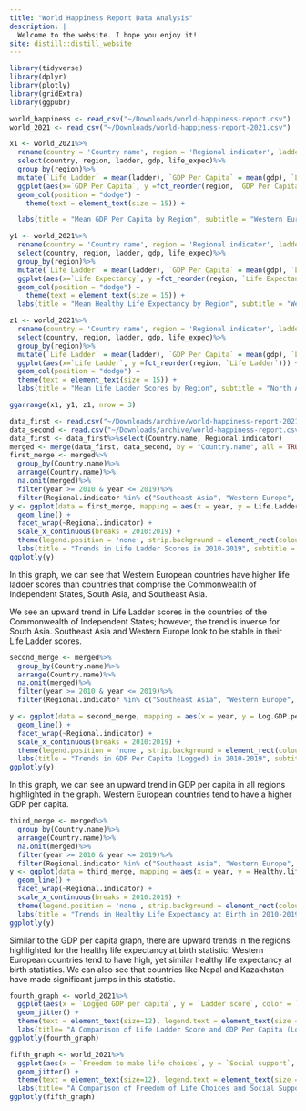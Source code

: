 ```yaml
---
title: "World Happiness Report Data Analysis"
description: |
  Welcome to the website. I hope you enjoy it!
site: distill::distill_website
---
```


```r
library(tidyverse)
library(dplyr)
library(plotly)
library(gridExtra)
library(ggpubr)

```

```r
world_happiness <- read_csv("~/Downloads/world-happiness-report.csv")
world_2021 <- read_csv("~/Downloads/world-happiness-report-2021.csv")

```

```r
x1 <- world_2021%>%
  rename(country = 'Country name', region = 'Regional indicator', ladder = 'Ladder score', gdp = 'Logged GDP per capita', life_expec = 'Healthy life expectancy')%>%
  select(country, region, ladder, gdp, life_expec)%>%
  group_by(region)%>%
  mutate(`Life Ladder` = mean(ladder), `GDP Per Capita` = mean(gdp), `Life Expectancy` = mean(life_expec))%>%
  ggplot(aes(x=`GDP Per Capita`, y =fct_reorder(region, `GDP Per Capita`))) + 
  geom_col(position = "dodge") + 
    theme(text = element_text(size = 15)) +

  labs(title = "Mean GDP Per Capita by Region", subtitle = "Western Europe, North America and ANZ are both high in Mean GDP Per Capita", x = "Logged GDP Per Capita", y = "Mean Values", caption = "Data from World Happiness Report 2021") 
```
```r
y1 <- world_2021%>%
  rename(country = 'Country name', region = 'Regional indicator', ladder = 'Ladder score', gdp = 'Logged GDP per capita', life_expec = 'Healthy life expectancy')%>%
  select(country, region, ladder, gdp, life_expec)%>%
  group_by(region)%>%
  mutate(`Life Ladder` = mean(ladder), `GDP Per Capita` = mean(gdp), `Life Expectancy` = mean(life_expec))%>%
  ggplot(aes(x=`Life Expectancy`, y =fct_reorder(region, `Life Expectancy`))) + 
  geom_col(position = "dodge") + 
    theme(text = element_text(size = 15)) +
  labs(title = "Mean Healthy Life Expectancy by Region", subtitle = "Western Europe, North America, and ANZ lead World Regions", x = "Healthy Life Expectancy", y = "Region", caption = "Data from World Happiness Report 2021") 

```

```r
z1 <- world_2021%>%
  rename(country = 'Country name', region = 'Regional indicator', ladder = 'Ladder score', gdp = 'Logged GDP per capita', life_expec = 'Healthy life expectancy')%>%
  select(country, region, ladder, gdp, life_expec)%>%
  group_by(region)%>%
  mutate(`Life Ladder` = mean(ladder), `GDP Per Capita` = mean(gdp), `Life Expectancy` = mean(life_expec))%>%
  ggplot(aes(x=`Life Ladder`, y =fct_reorder(region, `Life Ladder`))) + 
  geom_col(position = "dodge") + 
  theme(text = element_text(size = 15)) +
  labs(title = "Mean Life Ladder Scores by Region", subtitle = "North America and ANZ Leads All Regions", x = "Life Ladder Scores", y = "Region", caption = "Data from World Happiness Report 2021") 

```
```r
ggarrange(x1, y1, z1, nrow = 3)
```


```r
data_first <- read.csv("~/Downloads/archive/world-happiness-report-2021.csv")
data_second <- read.csv("~/Downloads/archive/world-happiness-report.csv")
data_first <- data_first%>%select(Country.name, Regional.indicator)
merged <- merge(data_first, data_second, by = "Country.name", all = TRUE)
first_merge <- merged%>%
  group_by(Country.name)%>%
  arrange(Country.name)%>%
  na.omit(merged)%>%
  filter(year >= 2010 & year <= 2019)%>%
  filter(Regional.indicator %in% c("Southeast Asia", "Western Europe", "South Asia", "Commonwealth of Independent States"))
y <- ggplot(data = first_merge, mapping = aes(x = year, y = Life.Ladder, color = Country.name)) + 
  geom_line() + 
  facet_wrap(~Regional.indicator) + 
  scale_x_continuous(breaks = 2010:2019) +
  theme(legend.position = 'none', strip.background = element_rect(colour = "black", fill = "white"), text = element_text(size=10)) +
  labs(title = "Trends in Life Ladder Scores in 2010-2019", subtitle = "Western European Countries Have Higher Life Ladder Scores", x = "Years (2010-2019)", y = "Life Ladder Score", caption = "Data from the World Happiness Report")
ggplotly(y)
```




In this graph, we can see that Western European countries have higher life ladder scores than countries that comprise the Commonwealth of Independent States, South Asia, and Southeast Asia. 

We see an upward trend in Life Ladder scores in the countries of the Commonwealth of Independent States; however, the trend is inverse for South Asia. Southeast Asia and Western Europe look to be stable in their Life Ladder scores.       


```r
second_merge <- merged%>%
  group_by(Country.name)%>%
  arrange(Country.name)%>%
  na.omit(merged)%>%
  filter(year >= 2010 & year <= 2019)%>%
  filter(Regional.indicator %in% c("Southeast Asia", "Western Europe", "South Asia", "Commonwealth of Independent States"))

y <- ggplot(data = second_merge, mapping = aes(x = year, y = Log.GDP.per.capita, color = Country.name)) + 
  geom_line() + 
  facet_wrap(~Regional.indicator) + 
  scale_x_continuous(breaks = 2010:2019) +
  theme(legend.position = 'none', strip.background = element_rect(colour = "black", fill = "white"), text = element_text(size=10)) +
  labs(title = "Trends in GDP Per Capita (Logged) in 2010-2019", subtitle = "Western European Countries have a Higher GDP Per Capita", x = "Years (2010-2019)", y = "GDP Per Capita (Logged)", caption = "Data from the World Happiness Report")
ggplotly(y)
```


In this graph, we can see an upward trend in GDP per capita in all regions highlighted in the graph. Western European countries tend to have a higher GDP per capita.  


```r
third_merge <- merged%>%
  group_by(Country.name)%>%
  arrange(Country.name)%>%
  na.omit(merged)%>%
  filter(year >= 2010 & year <= 2019)%>%
  filter(Regional.indicator %in% c("Southeast Asia", "Western Europe", "South Asia", "Commonwealth of Independent States"))
y <- ggplot(data = third_merge, mapping = aes(x = year, y = Healthy.life.expectancy.at.birth, color = Country.name)) + 
  geom_line() + 
  facet_wrap(~Regional.indicator) + 
  scale_x_continuous(breaks = 2010:2019) +
  theme(legend.position = 'none', strip.background = element_rect(colour = "black", fill = "white"), text = element_text(size=10)) +
  labs(title = "Trends in Healthy Life Expectancy at Birth in 2010-2019", subtitle = "Western European Countries have Higher Healthy Life Expectancy at Birth", x = "Years (2010-2019)", y = "Healthy Life Expectancy at Birth", caption = "Data from the World Happiness Report")
ggplotly(y)

```


Similar to the GDP per capita graph, there are upward trends in the regions highlighted for the healthy life expectancy at birth statistic. Western European countries tend to have high, yet similar healthy life expectancy at birth statistics. We can also see that countries like Nepal and Kazakhstan have made significant jumps in this statistic. 

```r

fourth_graph <- world_2021%>%
  ggplot(aes(x = `Logged GDP per capita`, y = `Ladder score`, color = `Regional indicator`, text=paste(`Country name`))) + 
  geom_jitter() + 
  theme(text = element_text(size=12), legend.text = element_text(size = 10)) + 
  labs(title= "A Comparison of Life Ladder Score and GDP Per Capita (Logged)", x = "GDP Per Capita (Logged)", y = "Life Ladder Score", caption = "Data from World Happiness Report 2021") 
ggplotly(fourth_graph)

```

```r

fifth_graph <- world_2021%>%
  ggplot(aes(x = `Freedom to make life choices`, y = `Social support`, color = `Regional indicator`, text=paste(`Country name`))) + 
  geom_jitter() + 
  theme(text = element_text(size=12), legend.text = element_text(size = 10)) + 
  labs(title= "A Comparison of Freedom of Life Choices and Social Support", x = "Freedom to Make Life Choices", y = "Social Support", caption = "Data from World Happiness Report 2021") 
ggplotly(fifth_graph)

```